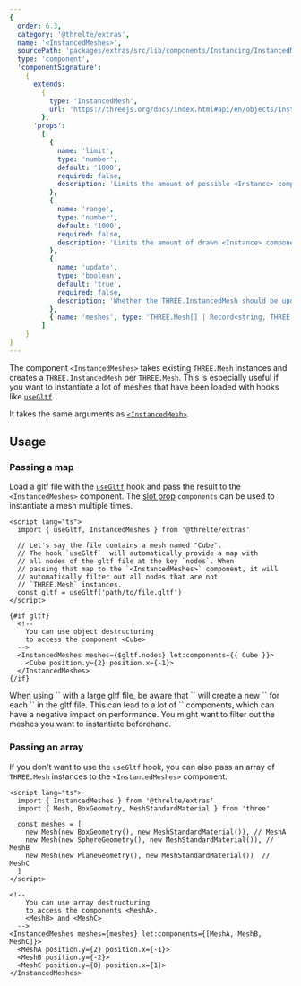 ```yaml
---
{
  order: 6.3,
  category: '@threlte/extras',
  name: '<InstancedMeshes>',
  sourcePath: 'packages/extras/src/lib/components/Instancing/InstancedMeshes',
  type: 'component',
  'componentSignature':
    {
      extends:
        {
          type: 'InstancedMesh',
          url: 'https://threejs.org/docs/index.html#api/en/objects/InstancedMesh'
        },
      'props':
        [
          {
            name: 'limit',
            type: 'number',
            default: '1000',
            required: false,
            description: 'Limits the amount of possible <Instance> components.'
          },
          {
            name: 'range',
            type: 'number',
            default: '1000',
            required: false,
            description: 'Limits the amount of drawn <Instance> components.'
          },
          {
            name: 'update',
            type: 'boolean',
            default: 'true',
            required: false,
            description: 'Whether the THREE.InstancedMesh should be updated.'
          },
          { name: 'meshes', type: 'THREE.Mesh[] | Record<string, THREE.Mesh>', required: true }
        ]
    }
}
---
```


The component `<InstancedMeshes>` takes existing `THREE.Mesh` instances and creates a `THREE.InstancedMesh` per `THREE.Mesh`. This is especially useful if you want to instantiate a lot of meshes that have been loaded with hooks like [`useGltf`](/docs/reference/extras/use-gltf).

It takes the same arguments as [`<InstancedMesh>`](/docs/reference/extras/instanced-mesh).

<Example path="extras/instanced-mesh/merged" />

## Usage

### Passing a map

Load a gltf file with the [`useGltf`](/docs/reference/extras/use-gltf) hook and pass the result to the `<InstancedMeshes>` component. The [slot prop](https://svelte.dev/docs#template-syntax-slot) `components` can be used to instantiate a mesh multiple times.

```svelte
<script lang="ts">
  import { useGltf, InstancedMeshes } from '@threlte/extras'

  // Let's say the file contains a mesh named "Cube".
  // The hook `useGltf`  will automatically provide a map with
  // all nodes of the gltf file at the key `nodes`. When
  // passing that map to the `<InstancedMeshes>` component, it will
  // automatically filter out all nodes that are not
  // `THREE.Mesh` instances.
  const gltf = useGltf('path/to/file.gltf')
</script>

{#if gltf}
  <!--
    You can use object destructuring
    to access the component <Cube>
  -->
  <InstancedMeshes meshes={$gltf.nodes} let:components={{ Cube }}>
    <Cube position.y={2} position.x={-1}>
  </InstancedMeshes>
{/if}
```

<Tip type="tip">
  When using `<InstancedMeshes>` with a large gltf file, be aware that `<InstancedMeshes>` will
	create a new `<InstancedMesh>` for each `<Mesh>` in the gltf file.
  This can lead to a lot of `<InstancedMesh>` components, which can have a negative
  impact on performance. You might want to filter out the meshes you want to
  instantiate beforehand.
</Tip>

### Passing an array

If you don't want to use the `useGltf` hook, you can also pass an array of `THREE.Mesh` instances to the `<InstancedMeshes>` component.

```svelte
<script lang="ts">
  import { InstancedMeshes } from '@threlte/extras'
  import { Mesh, BoxGeometry, MeshStandardMaterial } from 'three'

  const meshes = [
    new Mesh(new BoxGeometry(), new MeshStandardMaterial()), // MeshA
    new Mesh(new SphereGeometry(), new MeshStandardMaterial()), // MeshB
    new Mesh(new PlaneGeometry(), new MeshStandardMaterial())  // MeshC
  ]
</script>

<!--
    You can use array destructuring
    to access the components <MeshA>,
    <MeshB> and <MeshC>
  -->
<InstancedMeshes meshes={meshes} let:components={[MeshA, MeshB, MeshC]}>
  <MeshA position.y={2} position.x={-1}>
  <MeshB position.y={-2}>
  <MeshC position.y={0} position.x={1}>
</InstancedMeshes>
```
